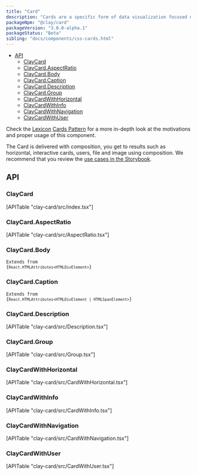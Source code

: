 ```yaml
---
title: "Card"
description: "Cards are a specific form of data visualization focused mainly on displaying images."
packageNpm: "@clay/card"
packageVersion: "3.0.0-alpha.1"
packageStatus: "Beta"
sibling: "docs/components/css-cards.html"
---
```



<div class="nav-toc-absolute">
<div class="nav-toc">

- [API](#api)
  - [ClayCard](#claycard)
  - [ClayCard.AspectRatio](#claycard.aspectratio)
  - [ClayCard.Body](#claycard.body)
  - [ClayCard.Caption](#claycard.caption)
  - [ClayCard.Description](#claycard.description)
  - [ClayCard.Group](#claycard.group)
  - [ClayCardWithHorizontal](#claycardwithhorizontal)
  - [ClayCardWithInfo](#claycardwithinfo)
  - [ClayCardWithNavigation](#claycardwithnavigation)
  - [ClayCardWithUser](#claycardwithuser)

</div>
</div>

<div class="clay-site-alert alert alert-info">
	Check the <a href="https://liferay.design/lexicon">Lexicon</a> <a href="https://liferay.design/lexicon/core-components/cards/">Cards Pattern</a> for a more in-depth look at the motivations and proper usage of this component.
</div>

The Card is delivered with composition, you get to results such as horizontal, interactive cards, users, file and image using composition. We recommend that you review the [use cases in the Storybook](https://storybook.clayui.com/?path=/story/claycard--with-folder-card).

<Card />

## API

### ClayCard

<div>
	[APITable "clay-card/src/index.tsx"]
</div>

### ClayCard.AspectRatio

<div>
	[APITable "clay-card/src/AspectRatio.tsx"]
</div>

### ClayCard.Body

<code class="list-api-item-type">Extends from {`React.HTMLAttributes<HTMLDivElement>`}</code>

### ClayCard.Caption

<code class="list-api-item-type">Extends from {`React.HTMLAttributes<HTMLDivElement | HTMLSpanElement>`}</code>

### ClayCard.Description

<div>
	[APITable "clay-card/src/Description.tsx"]
</div>

### ClayCard.Group

<div>
	[APITable "clay-card/src/Group.tsx"]
</div>

### ClayCardWithHorizontal

<div>
	[APITable "clay-card/src/CardWithHorizontal.tsx"]
</div>

### ClayCardWithInfo

<div>
	[APITable "clay-card/src/CardWithInfo.tsx"]
</div>

### ClayCardWithNavigation

<div>
	[APITable "clay-card/src/CardWithNavigation.tsx"]
</div>

### ClayCardWithUser

<div>
	[APITable "clay-card/src/CardWithUser.tsx"]
</div>
